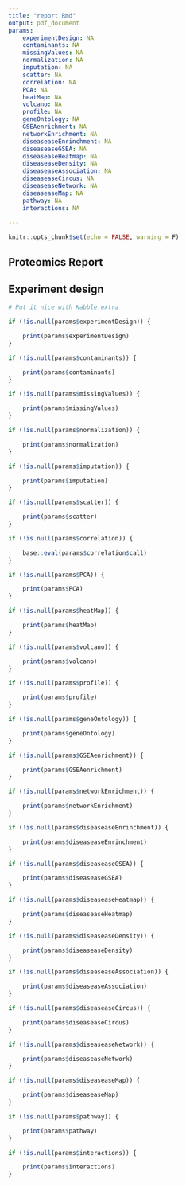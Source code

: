 ```yaml
---
title: "report.Rmd"
output: pdf_document
params:
    experimentDesign: NA
    contaminants: NA
    missingValues: NA
    normalization: NA
    imputation: NA
    scatter: NA
    correlation: NA
    PCA: NA
    heatMap: NA
    volcano: NA
    profile: NA
    geneOntology: NA
    GSEAenrichment: NA
    networkEnrichment: NA
    diseaseaseEnrinchment: NA
    diseaseaseGSEA: NA
    diseaseaseHeatmap: NA
    diseaseaseDensity: NA
    diseaseaseAssociation: NA
    diseaseaseCircus: NA
    diseaseaseNetwork: NA
    diseaseaseMap: NA
    pathway: NA
    interactions: NA
    
---
```


```r
knitr::opts_chunk$set(echo = FALSE, warning = F)
```

## Proteomics Report



## Experiment design

```r
# Put it nice with Kabble extra

if (!is.null(params$experimentDesign)) {

    print(params$experimentDesign)
}

```

\newpage

```r
if (!is.null(params$contaminants)) {

    print(params$contaminants)
}

```

\newpage


```r
if (!is.null(params$missingValues)) {

    print(params$missingValues)
}
```

\newpage

```r
if (!is.null(params$normalization)) {

    print(params$normalization)
}
```

```r
if (!is.null(params$imputation)) {

    print(params$imputation)
}
```

\newpage


```r

if (!is.null(params$scatter)) {

    print(params$scatter)        
}
```

```r

if (!is.null(params$correlation)) {

    base::eval(params$correlation$call)        
}
```


```r

if (!is.null(params$PCA)) {

    print(params$PCA)            
}
```

```r

if (!is.null(params$heatMap)) {

    print(params$heatMap)        
}
```

```r

if (!is.null(params$volcano)) {

    print(params$volcano)            
}
```

```r

if (!is.null(params$profile)) {

    print(params$profile)            
}
```

```r

if (!is.null(params$geneOntology)) {

    print(params$geneOntology)            
}
```

```r

if (!is.null(params$GSEAenrichment)) {

    print(params$GSEAenrichment)            
}
```

```r

if (!is.null(params$networkEnrichment)) {

    print(params$networkEnrichment)            
}
```



```r

if (!is.null(params$diseaseaseEnrinchment)) {

    print(params$diseaseaseEnrinchment)            
}
```

```r

if (!is.null(params$diseaseaseGSEA)) {

    print(params$diseaseaseGSEA)            
}
```

```r

if (!is.null(params$diseaseaseHeatmap)) {

    print(params$diseaseaseHeatmap)            
}
```


```r

if (!is.null(params$diseaseaseDensity)) {

    print(params$diseaseaseDensity)            
}
```


```r

if (!is.null(params$diseaseaseAssociation)) {

    print(params$diseaseaseAssociation)            
}
```

```r

if (!is.null(params$diseaseaseCircus)) {

    print(params$diseaseaseCircus)            
}
```

```r

if (!is.null(params$diseaseaseNetwork)) {

    print(params$diseaseaseNetwork)            
}
```

```r

if (!is.null(params$diseaseaseMap)) {

    print(params$diseaseaseMap)            
}
```

```r

if (!is.null(params$pathway)) {

    print(params$pathway)            
}
```

```r

if (!is.null(params$interactions)) {

    print(params$interactions)            
}
```




